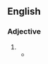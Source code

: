 ==English==

===Adjective===
{{en-adj|-}}

# {{alternative form of|en|unlooked for}}
#* {{RQ:Landon Francesca Carrara|page=174|volume=II|text=They were interrupted by the entrance of an '''unlooked-for''' visitor, the Chevalier de Joinville.}}